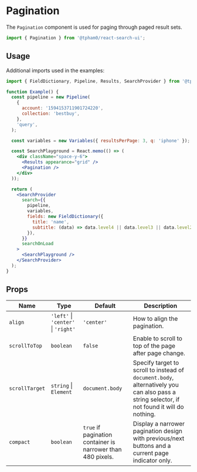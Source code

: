 
<SEO
  title="Pagination"
  scope={scopes.searchUI}
  description="The Pagination`component is used for paging through paged result sets."
/>

# Pagination

The `Pagination` component is used for paging through paged result sets.

```js
import { Pagination } from '@tpham0/react-search-ui';
```

## Usage

Additional imports used in the examples:

```js
import { FieldDictionary, Pipeline, Results, SearchProvider } from '@tpham0/react-search-ui';
```

```jsx
function Example() {
  const pipeline = new Pipeline(
    {
      account: '1594153711901724220',
      collection: 'bestbuy',
    },
    'query',
  );

  const variables = new Variables({ resultsPerPage: 3, q: 'iphone' });

  const SearchPlayground = React.memo(() => (
    <div className="space-y-6">
      <Results appearance="grid" />
      <Pagination />
    </div>
  ));

  return (
    <SearchProvider
      search={{
        pipeline,
        variables,
        fields: new FieldDictionary({
          title: 'name',
          subtitle: (data) => data.level4 || data.level3 || data.level2 || data.level1 || data.brand,
        }),
      }}
      searchOnLoad
    >
      <SearchPlayground />
    </SearchProvider>
  );
}
```

## Props

| Name           | Type                                | Default                                                     | Description                                                                                                                                 |
| -------------- | ----------------------------------- | ----------------------------------------------------------- | ------------------------------------------------------------------------------------------------------------------------------------------- |
| `align`        | `'left'` \| `'center'` \| `'right'` | `'center'`                                                  | How to align the pagination.                                                                                                                |
| `scrollToTop`  | `boolean`                           | `false`                                                     | Enable to scroll to top of the page after page change.                                                                                      |
| `scrollTarget` | `string` \| `Element`               | `document.body`                                             | Specify target to scroll to instead of `document.body`, alternatively you can also pass a string selector, if not found it will do nothing. |
| `compact`      | `boolean`                           | `true` if pagination container is narrower than 480 pixels. | Display a narrower pagination design with previous/next buttons and a current page indicator only.                                          |
